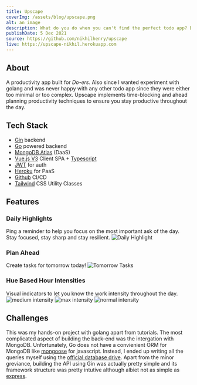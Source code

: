 ```yaml
---
title: Upscape
coverImg: /assets/blog/upscape.png
alt: an image
description: What do you do when you can't find the perfect todo app? Build one yourself!
publishDate: 5 Dec 2021
source: https://github.com/nikhilhenry/upscape
live: https://upscape-nikhil.herokuapp.com
---
```



<div class="not-prose">
  <ProjectLinks
    source={frontmatter.source}
    live={frontmatter.live}
  ></ProjectLinks>
</div>

## About

A productivity app built for _Do-ers_. Also since I wanted experiment with golang and was never happy with any other
todo app since they were either too minimal or too complex. Upscape implements time-blocking and ahead planning productivity techniques to ensure you stay productive throughout the day.

## Tech Stack

- [Gin](https://gin-gonic.com/) backend
- [Go](https://golang.org) powered backend
- [MongoDB Atlas](https://cloud.mongodb.com/v2/5ea9386c468f9c5f315a6535#metrics/replicaSet/5ec2597012bfec1f1f998f60/explorer) (DaaS)
- [Vue.js V3](https://v3.vuejs.org/) Client SPA + [Typescript](https://www.typescriptlang.org/)
- [JWT](jwt.io) for auth
- [Heroku](https://dashboard.heroku.com/apps/carenikhil) for PaaS
- [Github](https://github.com/nikhilhenry/) CI/CD
- [Tailwind](https://tailwind.com) CSS Utility Classes

## Features

### Daily Highlights

Ping a reminder to help you focus on the most important ask of the day. Stay focused, stay sharp and stay resilient.
![Daily Highlight](/assets/blog/upscape-1.png)

### Plan Ahead

Create tasks for tomorrow today!
![Tomorrow Tasks](/assets/blog/upscape-5.png)

### Hue Based Hour Intensities

Visual indicators to let you know the work intensity throughout the day.
![medium intensity](/assets/blog/upscape-2.png)
![max intensity](/assets/blog/upscape-3.png)
![normal intensity](/assets/blog/upscape-4.png)

## Challenges

This was my hands-on project with golang apart from tutorials. The most complicated aspect of building the back-end was the intergation with MongoDB. Unfortunately, Go does not have a convienient ORM for MongoDB like [mongoose](https://mongoosejs.com/docs/) for javascript. Instead, I ended up writing all the queries myself using the [official database drive](https://www.mongodb.com/docs/drivers/go/current/). Apart from the minor greviance, building the API using Gin was actually pretty simple and its framework structure was pretty intutive although albiet not as simple as [express](https://expressjs.com/).
